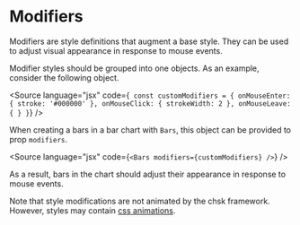 
<Meta title="Core/Props/Modifiers" />

# Modifiers

Modifiers are style definitions that augment a base style.
They can be used to adjust visual appearance in response to mouse events.

<ArgTypes of={MockModifiers} />

Modifier styles should be grouped into one objects. As an example, consider the following object.

<Source
    language="jsx"
    code={`
const customModifiers = {
  onMouseEnter: { stroke: '#000000' },
  onMouseClick: { strokeWidth: 2 },
  onMouseLeave: { }
}`}
/>

When creating a bars in a bar chart with `Bars`, this object can be provided to prop `modifiers`.

<Source
    language="jsx"
    code={`
<Bars modifiers={customModifiers} />
`}
/>

As a result, bars in the chart should adjust their appearance in response to mouse events.

Note that style modifications are not animated by the chsk framework.
However, styles may contain [css animations](https://developer.mozilla.org/en-US/docs/Web/CSS/animation).
